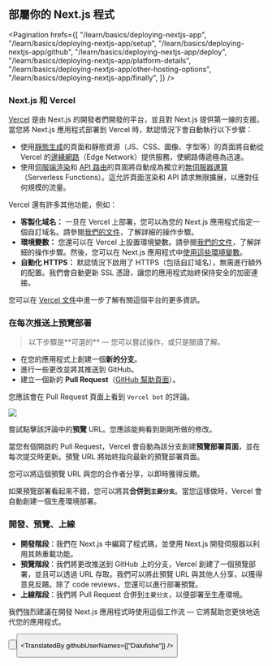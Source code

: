
## 部屬你的 Next.js 程式

<Pagination
  hrefs={[
    "/learn/basics/deploying-nextjs-app",
    "/learn/basics/deploying-nextjs-app/setup",
    "/learn/basics/deploying-nextjs-app/github",
    "/learn/basics/deploying-nextjs-app/deploy",
    "/learn/basics/deploying-nextjs-app/platform-details",
    "/learn/basics/deploying-nextjs-app/other-hosting-options",
    "/learn/basics/deploying-nextjs-app/finally",
  ]}
/>

### Next.js 和 Vercel

<a href="https://vercel.com/?utm_source=next-site&amp;utm_medium=learnpages&amp;utm_campaign=learn_basics_deploying-nextjs-app_platform-details" target="_blank">Vercel</a> 是由 Next.js 的開發者們開發的平台，並且對 Next.js 提供第一線的支援。當您將 Next.js
應用程式部署到 Vercel 時，默認情況下會自動執行以下步驟：

- 使用<a href="/docs/basic-features/pages#static-generation-recommended" target="_blank">靜態生成</a>的頁面和靜態資源（JS、CSS、圖像、字型等）的頁面將自動從 Vercel 的<a href="https://vercel.com/docs/edge-network/overview" target="_blank">邊緣網路</a>（Edge Network）提供服務，使網路傳遞極為迅速。
- 使用<a href="/docs/basic-features/pages#server-side-rendering" target="_blank">伺服端渲染</a>和 <a href="/docs/api-routes/introduction" target="_blank">API 路由</a>的頁面將自動成為獨立的<a href="https://vercel.com/docs/serverless-functions/introduction?utm_source=next-site&amp;utm_medium=learnpages&amp;utm_campaign=learn_basics_deploying-nextjs-app_platform-details" target="_blank">無伺服器運算</a>（Serverless Functions）。這允許頁面渲染和 API 請求無限擴展，以應對任何規模的流量。

Vercel 還有許多其他功能，例如：

- **客製化域名：** 一旦在 Vercel 上部署，您可以為您的 Next.js 應用程式指定一個自訂域名。請參閱<a href="https://vercel.com/docs/concepts/projects/custom-domains?utm_source=next-site&amp;utm_medium=learnpages&amp;utm_campaign=learn_basics_deploying-nextjs-app_platform-details" target="_blank">我們的文件</a>，了解詳細的操作步驟。
- **環境變數：** 您還可以在 Vercel 上設置環境變數。請參閱<a href="https://vercel.com/docs/build-step?utm_campaign=learn_basics_deploying-nextjs-app_platform-details#environment-variables?utm_source=next-site&amp;utm_medium=learnpages&amp;utm_campaign=no-campaign" target="_blank">我們的文件</a>，了解詳細的操作步驟。然後，您可以在 Next.js 應用程式中<a href="/docs/basic-features/environment-variables#loading-environment-variables" target="_blank">使用這些環境變數</a>。
- **自動化 HTTPS：** 默認情況下啟用了 HTTPS（包括自訂域名），無需進行額外的配置。我們會自動更新 SSL 憑證，讓您的應用程式始終保持安全的加密連接。

您可以在 <a href="https://vercel.com/docs?utm_source=next-site&amp;utm_medium=learnpages&amp;utm_campaign=learn_basics_deploying-nextjs-app_platform-details" target="_blank">Vercel 文件</a>中進一步了解有關這個平台的更多資訊。

### 在每次推送上預覽部署

<Blockquote>
以下步驟是**可選的** — 您可以嘗試操作，或只是閱讀了解。
</Blockquote>

- 在您的應用程式上創建一個**新的分支**。
- 進行一些更改並將其推送到 GitHub。
- 建立一個新的 **Pull Request**（<a href="https://help.github.com/en/github/collaborating-with-issues-and-pull-requests/creating-a-pull-request" target="_blank">GitHub 幫助頁面</a>）。

您應該會在 Pull Request 頁面上看到 `Vercel bot` 的評論。

![](https://nextjs.org/static/images/learn/deploying-nextjs-app/vercel-bot.png)

嘗試點擊該評論中的**預覽** URL。您應該能夠看到剛剛所做的修改。

當您有個開啟的 Pull Request，Vercel 會自動為該分支創建**預覽部署頁面**，並在每次提交時更新。預覽 URL 將始終指向最新的預覽部署頁面。

您可以將這個預覽 URL 與您的合作者分享，以即時獲得反饋。

如果預覽部署看起來不錯，您可以將其**合併到`主要分支`**。當您這樣做時，Vercel 會自動創建一個生產環境部署。

### 開發、預覽、上線

- **開發階段**：我們在 Next.js 中編寫了程式碼，並使用 Next.js 開發伺服器以利用其熱重載功能。
- **預覽階段**：我們將更改推送到 GitHub 上的分支，Vercel 創建了一個預覽部署，並且可以透過 URL 存取。我們可以將此預覽 URL 與其他人分享，以獲得意見反饋。除了 code reviews，您還可以進行部署預覽。
- **上線階段**：我們將 Pull Request 合併到`主要分支`，以便部署至生產環境。

我們強烈建議在開發 Next.js 應用程式時使用這個工作流 — 它將幫助您更快地迭代您的應用程式。

<Button
    content="← 返回上一頁"
    url="/learn/basics/deploying-nextjs-app/deploy"
    basicStyle="text-white bg-[#0070f3]"
    hoverStyle="hover:opacity-90"
/>

<Button
    content="前往下一頁 →"
    url="/learn/basics/deploying-nextjs-app/other-hosting-options"
    basicStyle="text-white bg-[#0070f3]"
    hoverStyle="hover:opacity-90"
/>

<TranslatedBy githubUserNames={["Dalufishe"]} />
